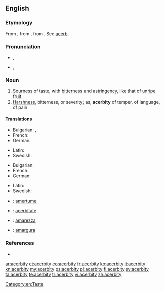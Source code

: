 ==English==

===Etymology===
From {{etyl|fr|en}} {{term|acerbité|lang=fr}}, from {{etyl|la|en}} {{term|acerbitas|acerbitās|acerbity; harshness|lang=la}}, from {{term|acerbus||bitter|lang=la}}. See [[acerb]].

===Pronunciation===
* {{a|UK}} {{IPA|/əˈsɜːbɪti/}}, {{X-SAMPA|/@"s3:bIti/}}
*: {{audio|en-uk-acerbity.ogg|Audio (UK)}}
* {{a|US}} {{IPA|/əˈsɝbɪdi/}}, {{X-SAMPA|/@"s3`bIdi/}}
*: {{audio|en-us-acerbity.ogg|Audio (US)}}

===Noun===
{{en-noun|acerbities}}

# [[sourness|Sourness]] of taste, with [[bitterness]] and [[astringency]], like that of [[unripe]] fruit.
# [[harshness|Harshness]], bitterness, or severity; as, '''acerbity''' of temper, of language, of pain

====Translations====
{{trans-top|sourness}}
* Bulgarian: {{t-|bg|стипчивост}},  {{t-|bg|тръпчивост}}
* French: {{t+|fr|acerbité|f}}
* German: {{t-|de|Sauerkeit|f}}
{{trans-mid}}
* Latin: {{t-|la|acerbitas|f|alt=acerbitās}}
* Swedish: {{t-|sv|syrlighet}}
{{trans-bottom}}

{{trans-top|harshness}}
* Bulgarian: {{t+|bg|саркастичност}}
* French: {{t+|fr|acerbité|f}}
* German: {{t-|de|Bitterkeit|f}}
{{trans-mid}}
* Latin: {{t-|la|acerbitas|f|alt=acerbitās}}
* Swedish: {{t+|sv|bitterhet}}
{{trans-bottom}}

{{checktrans-top}}
* {{ttbc|fr}}: [[amertume]] {{f}}
* {{ttbc|ia}}: [[acerbitate]]
{{trans-mid}}
* {{ttbc|it}}: [[amarezza]] {{f}}
* {{ttbc|es}}: [[amargura]] {{f}}
{{trans-bottom}}

===References===
* {{R:Webster 1913}}

[[Category:en:Taste]]

[[ar:acerbity]]
[[et:acerbity]]
[[eo:acerbity]]
[[fr:acerbity]]
[[ko:acerbity]]
[[it:acerbity]]
[[kn:acerbity]]
[[my:acerbity]]
[[ps:acerbity]]
[[pl:acerbity]]
[[fi:acerbity]]
[[sv:acerbity]]
[[ta:acerbity]]
[[te:acerbity]]
[[tr:acerbity]]
[[vi:acerbity]]
[[zh:acerbity]]